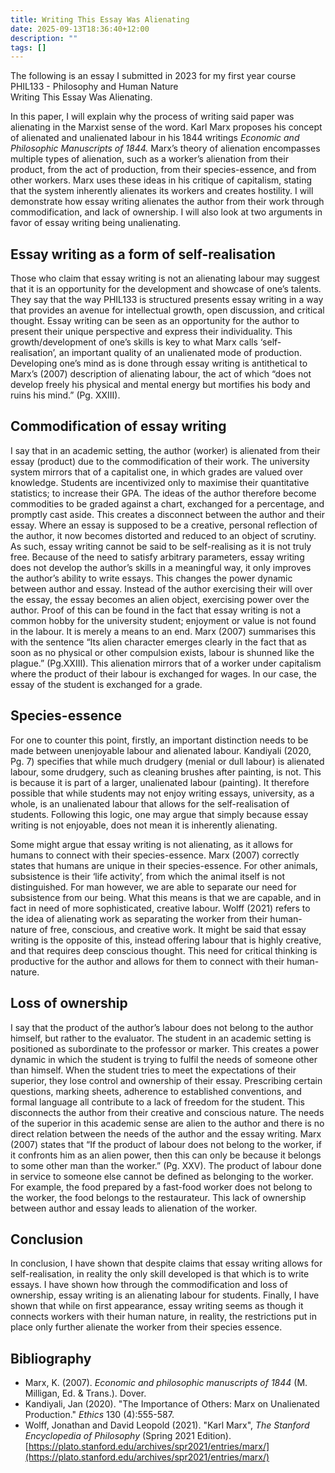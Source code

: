 ```yaml
---
title: Writing This Essay Was Alienating
date: 2025-09-13T18:36:40+12:00
description: ""
tags: []
---
```

The following is an essay I submitted in 2023 for my first year course PHIL133 - Philosophy and Human Nature
<br/>
Writing This Essay Was Alienating.

In this paper, I will explain why the process of writing said paper was alienating in the Marxist sense of the word. Karl Marx proposes his concept of alienated and unalienated labour in his 1844 writings *Economic and Philosophic Manuscripts of 1844.* Marx’s theory of alienation encompasses multiple types of alienation, such as a worker’s alienation from their product, from the act of production, from their species-essence, and from other workers. Marx uses these ideas in his critique of capitalism, stating that the system inherently alienates its workers and creates hostility. I will demonstrate how essay writing alienates the author from their work through commodification, and lack of ownership. I will also look at two arguments in favor of essay writing being unalienating.

## Essay writing as a form of self-realisation

Those who claim that essay writing is not an alienating labour may suggest that it is an opportunity for the development and showcase of one’s talents. They say that the way PHIL133 is structured presents essay writing in a way that provides an avenue for intellectual growth, open discussion, and critical thought. Essay writing can be seen as an opportunity for the author to present their unique perspective and express their individuality. This growth/development of one’s skills is key to what Marx calls ‘self-realisation’, an important quality of an unalienated mode of production. Developing one’s mind as is done through essay writing is antithetical to Marx’s (2007) description of alienating labour, the act of which “does not develop freely his physical and mental energy but mortifies his body and ruins his mind.” (Pg. XXIII).

## Commodification of essay writing

I say that in an academic setting, the author (worker) is alienated from their essay (product) due to the commodification of their work. The university system mirrors that of a capitalist one, in which grades are valued over knowledge. Students are incentivized only to maximise their quantitative statistics; to increase their GPA. The ideas of the author therefore become commodities to be graded against a chart, exchanged for a percentage, and promptly cast aside. This creates a disconnect between the author and their essay. Where an essay is supposed to be a creative, personal reflection of the author, it now becomes distorted and reduced to an object of scrutiny. As such, essay writing cannot be said to be self-realising as it is not truly free. Because of the need to satisfy arbitrary parameters, essay writing does not develop the author’s skills in a meaningful way, it only improves the author’s ability to write essays. This changes the power dynamic between author and essay. Instead of the author exercising their will over the essay, the essay becomes an alien object, exercising power over the author. Proof of this can be found in the fact that essay writing is not a common hobby for the university student; enjoyment or value is not found in the labour. It is merely a means to an end. Marx (2007) summarises this with the sentence “Its alien character emerges clearly in the fact that as soon as no physical or other compulsion exists, labour is shunned like the plague.” (Pg.XXIII). This alienation mirrors that of a worker under capitalism where the product of their labour is exchanged for wages. In our case, the essay of the student is exchanged for a grade.

## Species-essence

For one to counter this point, firstly, an important distinction needs to be made between unenjoyable labour and alienated labour. Kandiyali (2020, Pg. 7) specifies that while much drudgery (menial or dull labour) is alienated labour, some drudgery, such as cleaning brushes after painting, is not. This is because it is part of a larger, unalienated labour (painting). It therefore possible that while students may not enjoy writing essays, university, as a whole, is an unalienated labour that allows for the self-realisation of students. Following this logic, one may argue that simply because essay writing is not enjoyable, does not mean it is inherently alienating.

Some might argue that essay writing is not alienating, as it allows for humans to connect with their species-essence. Marx (2007) correctly states that humans are unique in their species-essence. For other animals, subsistence is their ‘life activity’, from which the animal itself is not distinguished. For man however, we are able to separate our need for subsistence from our being. What this means is that we are capable, and in fact in need of more sophisticated, creative labour. Wolff (2021) refers to the idea of alienating work as separating the worker from their human-nature of free, conscious, and creative work. It might be said that essay writing is the opposite of this, instead offering labour that is highly creative, and that requires deep conscious thought. This need for critical thinking is productive for the author and allows for them to connect with their human-nature.

## Loss of ownership

I say that the product of the author’s labour does not belong to the author himself, but rather to the evaluator. The student in an academic setting is positioned as subordinate to the professor or marker. This creates a power dynamic in which the student is trying to fulfil the needs of someone other than himself. When the student tries to meet the expectations of their superior, they lose control and ownership of their essay. Prescribing certain questions, marking sheets, adherence to established conventions, and formal language all contribute to a lack of freedom for the student. This disconnects the author from their creative and conscious nature. The needs of the superior in this academic sense are alien to the author and there is no direct relation between the needs of the author and the essay writing. Marx (2007) states that “If the product of labour does not belong to the worker, if it confronts him as an alien power, then this can only be because it belongs to some other man than the worker.” (Pg. XXV). The product of labour done in service to someone else cannot be defined as belonging to the worker. For example, the food prepared by a fast-food worker does not belong to the worker, the food belongs to the restaurateur. This lack of ownership between author and essay leads to alienation of the worker.

## Conclusion

In conclusion, I have shown that despite claims that essay writing allows for self-realisation, in reality the only skill developed is that which is to write essays. I have shown how through the commodification and loss of ownership, essay writing is an alienating labour for students. Finally, I have shown that while on first appearance, essay writing seems as though it connects workers with their human nature, in reality, the restrictions put in place only further alienate the worker from their species essence.

## Bibliography

- Marx, K. (2007). *Economic and philosophic manuscripts of 1844* (M. Milligan, Ed. & Trans.). Dover.  
- Kandiyali, Jan (2020). "The Importance of Others: Marx on Unalienated Production." *Ethics* 130 (4):555-587.  
- Wolff, Jonathan and David Leopold (2021). "Karl Marx", *The Stanford Encyclopedia of Philosophy* (Spring 2021 Edition). [https://plato.stanford.edu/archives/spr2021/entries/marx/](https://plato.stanford.edu/archives/spr2021/entries/marx/)

